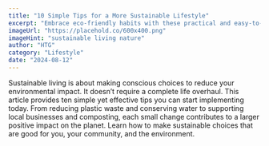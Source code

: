 ```yaml
---
title: "10 Simple Tips for a More Sustainable Lifestyle"
excerpt: "Embrace eco-friendly habits with these practical and easy-to-implement tips for a greener life."
imageUrl: "https://placehold.co/600x400.png"
imageHint: "sustainable living nature"
author: "HTG"
category: "Lifestyle"
date: "2024-08-12"
---
```


Sustainable living is about making conscious choices to reduce your environmental impact. It doesn’t require a complete life overhaul. This article provides ten simple yet effective tips you can start implementing today. From reducing plastic waste and conserving water to supporting local businesses and composting, each small change contributes to a larger positive impact on the planet. Learn how to make sustainable choices that are good for you, your community, and the environment.